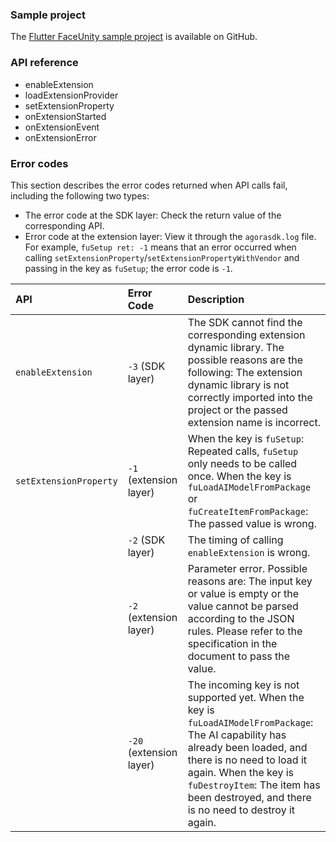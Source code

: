 <PlatformWrapper platform="flutter">

### Sample project

The [Flutter FaceUnity sample project](https://github.com/AgoraIO-Community/AgoraMarketplace/tree/master/FaceUnity/flutter) is available on GitHub.


### API reference

* <Link to="{{Global.API_REF_FLUTTER_ROOT}}/class_irtcengine.html#api_irtcengine_enableextension">enableExtension</Link>

* <Link to="{{Global.API_REF_FLUTTER_ROOT}}/class_irtcengine.html#api_irtcengine_loadextensionprovider">loadExtensionProvider</Link>

* <Link to="{{Global.API_REF_FLUTTER_ROOT}}/class_irtcengine.html#api_irtcengine_setextensionproperty">setExtensionProperty</Link>

* <Link to="{{Global.API_REF_FLUTTER_ROOT}}/class_irtcengineeventhandler.html#callback_irtcengineeventhandler_onextensionstarted">onExtensionStarted</Link>

* <Link to="{{Global.API_REF_FLUTTER_ROOT}}/class_irtcengineeventhandler.html#callback_irtcengineeventhandler_onextensionevent">onExtensionEvent</Link>

* <Link to="{{Global.API_REF_FLUTTER_ROOT}}/class_irtcengineeventhandler.html#callback_irtcengineeventhandler_onextensionerror">onExtensionError</Link>

### Error codes

This section describes the error codes returned when API calls fail, including the following two types:

- The error code at the SDK layer: Check the return value of the corresponding API.
- Error code at the extension layer: View it through the `agorasdk.log` file. For example, `fuSetup ret: -1` means that an error occurred when
calling `setExtensionProperty`/`setExtensionPropertyWithVendor` and passing in the key as `fuSetup`; the error code is `-1`.

| API | Error Code | Description |
| :------------------------------------------------------- | :------------- | :------------------------------------------------------------ |
| `enableExtension`| `-3` (SDK layer) | The SDK cannot find the corresponding extension dynamic library. The possible reasons are the following: The extension dynamic library is not correctly imported into the project or the passed extension name is incorrect. |
| `setExtensionProperty`| `-1` (extension layer) |When the key is `fuSetup`: Repeated calls, `fuSetup` only needs to be called once. When the key is `fuLoadAIModelFromPackage` or `fuCreateItemFromPackage`: The passed value is wrong. |
| | `-2` (SDK layer) | The timing of calling `enableExtension` is wrong. |
| | `-2` (extension layer) | Parameter error. Possible reasons are: The input key or value is empty or the value cannot be parsed according to the JSON rules. Please refer to the specification in the document to pass the value. |
| | `-20` (extension layer) | The incoming key is not supported yet. When the key is `fuLoadAIModelFromPackage`: The AI capability has already been loaded, and there is no need to load it again. When the key is `fuDestroyItem`: The item has been destroyed, and there is no need to destroy it again. |



</PlatformWrapper>